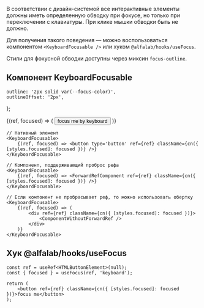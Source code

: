 

В соответствии с дизайн-системой все интерактивные элементы должны иметь определенную обводку при фокусе, но только при переключении с клавиатуры.
При клике мышки обводки быть не должно.

Для получения такого поведения — можно воспользоваться компонентом `<KeyboardFocusable />` или хуком `@alfalab/hooks/useFocus`.

Стили для фокусной обводки доступны через миксин `focus-outline`.

## Компонент KeyboardFocusable

    outline: '2px solid var(--focus-color)',
    outlineOffset: '2px',
};

<Preview>
    <KeyboardFocusable>
        {(ref, focused) => (
            <button ref={ref} style={focused ? focusOutlineStyles : {}}>
                focus me by keyboard
            </button>
        )}
    </KeyboardFocusable>
</Preview>

```tsx
// Нативный элемент
<KeyboardFocusable>
    {(ref, focused) => <button type='button' ref={ref} className={cn({ [styles.focused]: focused })} />}
</KeyboardFocusable>

// Компонент, поддерживающий проброс рефа
<KeyboardFocusable>
    {(ref, focused) => <ForwardRefComponent ref={ref} className={cn({ [styles.focused]: focused })} />}
</KeyboardFocusable>

// Если компонент не пробрасывает реф, то можно использовать обертку
<KeyboardFocusable>
    {(ref, focused) => (
        <div ref={ref} className={cn({ [styles.focused]: focused })}>
            <ComponentWithoutForwardRef />
        </div>
    )}
</KeyboardFocusable>
```

## Хук @alfalab/hooks/useFocus

```tsx
const ref = useRef<HTMLButtonElement>(null);
const { focused } = useFocus(ref, 'keyboard');

return (
    <button ref={ref} className={cn({ [styles.focused]: focused })}>focus me</button>
);
```
